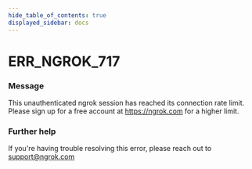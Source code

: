 ```yaml
---
hide_table_of_contents: true
displayed_sidebar: docs
---
```



# ERR_NGROK_717

### Message
This unauthenticated ngrok session has reached its connection rate limit. Please sign up for a free account at https://ngrok.com for a higher limit.

<ErrorDetails error='err_ngrok_717' />


### Further help
If you're having trouble resolving this error, please reach out to [support@ngrok.com](mailto:support@ngrok.com?subject=Help%20with%20ERR_NGROK_717)

